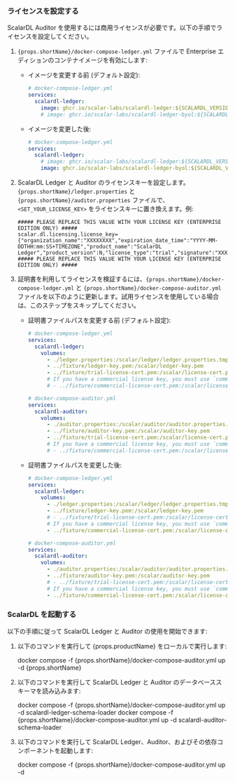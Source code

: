 
<h3>ライセンスを設定する</h3>

ScalarDL Auditor を使用するには商用ライセンスが必要です。以下の手順でライセンスを設定してください。

1. <code>{props.shortName}/docker-compose-ledger.yml</code> ファイルで Enterprise エディションのコンテナイメージを有効にします:

   - イメージを変更する前 (デフォルト設定):

     ```yaml
     # docker-compose-ledger.yml
     services:
       scalardl-ledger:
         image: ghcr.io/scalar-labs/scalardl-ledger:${SCALARDL_VERSION}
         # image: ghcr.io/scalar-labs/scalardl-ledger-byol:${SCALARDL_VERSION}
     ```

   - イメージを変更した後:

     ```yaml
     # docker-compose-ledger.yml
     services:
       scalardl-ledger:
         # image: ghcr.io/scalar-labs/scalardl-ledger:${SCALARDL_VERSION}
         image: ghcr.io/scalar-labs/scalardl-ledger-byol:${SCALARDL_VERSION}
     ```

2. ScalarDL Ledger と Auditor のライセンスキーを設定します。<code>{props.shortName}/ledger.properties</code> と <code>{props.shortName}/auditor.properties</code> ファイルで、`<SET_YOUR_LICENSE_KEY>` をライセンスキーに置き換えます。例:

   ```properties
   ##### PLEASE REPLACE THIS VALUE WITH YOUR LICENSE KEY (ENTERPRISE EDITION ONLY) #####
   scalar.dl.licensing.license_key={"organization_name":"XXXXXXXX","expiration_date_time":"YYYY-MM-DDTHH:mm:SS+TIMEZONE","product_name":"ScalarDL Ledger","product_version":N,"license_type":"trial","signature":"XXXXXXXX"}
   ##### PLEASE REPLACE THIS VALUE WITH YOUR LICENSE KEY (ENTERPRISE EDITION ONLY) #####
   ```

3. 証明書を利用してライセンスを検証するには、<code>{props.shortName}/docker-compose-ledger.yml</code> と <code>{props.shortName}/docker-compose-auditor.yml</code> ファイルを以下のように更新します。試用ライセンスを使用している場合は、このステップをスキップしてください。

   - 証明書ファイルパスを変更する前 (デフォルト設定):

     ```yaml
     # docker-compose-ledger.yml
     services:
       scalardl-ledger:
         volumes:
           - ./ledger.properties:/scalar/ledger/ledger.properties.tmpl
           - ../fixture/ledger-key.pem:/scalar/ledger-key.pem
           - ../fixture/trial-license-cert.pem:/scalar/license-cert.pem
           # If you have a commercial license key, you must use `commercial-license-cert.pem` instead of `trial-license-cert.pem`.
           # - ../fixture/commercial-license-cert.pem:/scalar/license-cert.pem
     ```

     ```yaml
     # docker-compose-auditor.yml
     services:
       scalardl-auditor:
         volumes:
           - ./auditor.properties:/scalar/auditor/auditor.properties.tmpl
           - ../fixture/auditor-key.pem:/scalar/auditor-key.pem
           - ../fixture/trial-license-cert.pem:/scalar/license-cert.pem
           # If you have a commercial license key, you must use `commercial-license-cert.pem` instead of `trial-license-cert.pem`.
           # - ../fixture/commercial-license-cert.pem:/scalar/license-cert.pem
     ```

   - 証明書ファイルパスを変更した後:

     ```yaml
     # docker-compose-ledger.yml
     services:
       scalardl-ledger:
         volumes:
           - ./ledger.properties:/scalar/ledger/ledger.properties.tmpl
           - ../fixture/ledger-key.pem:/scalar/ledger-key.pem
           # - ../fixture/trial-license-cert.pem:/scalar/license-cert.pem
           # If you have a commercial license key, you must use `commercial-license-cert.pem` instead of `trial-license-cert.pem`.
           - ../fixture/commercial-license-cert.pem:/scalar/license-cert.pem
     ```

     ```yaml
     # docker-compose-auditor.yml
     services:
       scalardl-auditor:
         volumes:
           - ./auditor.properties:/scalar/auditor/auditor.properties.tmpl
           - ../fixture/auditor-key.pem:/scalar/auditor-key.pem
           # - ../fixture/trial-license-cert.pem:/scalar/license-cert.pem
           # If you have a commercial license key, you must use `commercial-license-cert.pem` instead of `trial-license-cert.pem`.
           - ../fixture/commercial-license-cert.pem:/scalar/license-cert.pem
     ```

<h3>ScalarDL を起動する</h3>

以下の手順に従って ScalarDL Ledger と Auditor の使用を開始できます:

1. 以下のコマンドを実行して {props.productName} をローカルで実行します:

   <CodeBlock language="console">docker compose -f {props.shortName}/docker-compose-auditor.yml up -d {props.shortName}</CodeBlock>

2. 以下のコマンドを実行して ScalarDL Ledger と Auditor のデータベーススキーマを読み込みます:

   <CodeBlock language="console">docker compose -f {props.shortName}/docker-compose-auditor.yml up -d scalardl-ledger-schema-loader
   docker compose -f {props.shortName}/docker-compose-auditor.yml up -d scalardl-auditor-schema-loader</CodeBlock>

3. 以下のコマンドを実行して ScalarDL Ledger、Auditor、およびその依存コンポーネントを起動します:

   <CodeBlock language="console">docker compose -f {props.shortName}/docker-compose-auditor.yml up -d</CodeBlock>